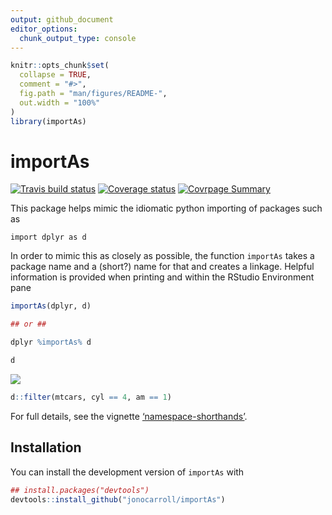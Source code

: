 ```yaml
---
output: github_document
editor_options: 
  chunk_output_type: console
---
```


<!-- README.md is generated from README.Rmd. Please edit that file -->

```r
knitr::opts_chunk$set(
  collapse = TRUE,
  comment = "#>",
  fig.path = "man/figures/README-",
  out.width = "100%"
)
library(importAs)
```

# importAs

[![Travis build status](https://travis-ci.org/jonocarroll/importAs.svg?branch=master)](https://travis-ci.org/jonocarroll/importAs)
[![Coverage status](https://codecov.io/gh/jonocarroll/importAs/branch/master/graph/badge.svg)](https://codecov.io/github/jonocarroll/importAs?branch=master)
[![Covrpage Summary](https://img.shields.io/badge/covrpage-Last_Build_2018_10_10-brightgreen.svg)](http://tinyurl.com/ybwc9qt4)

This package helps mimic the idiomatic python importing of packages such as

```{}
import dplyr as d
```

In order to mimic this as closely as possible, the function `importAs` takes a 
package name and a (short?) name for that and creates a linkage. Helpful information
is provided when printing and within the RStudio Environment pane

```r
importAs(dplyr, d)

## or ##

dplyr %importAs% d

d
```

![](./tools/environment.png)


```r
d::filter(mtcars, cyl == 4, am == 1)
```

For full details, see the vignette ['namespace-shorthands'](https://jonocarroll.github.io/importAs/articles/namespace-shorthands.html).

## Installation

You can install the development version of `importAs` with

```r
## install.packages("devtools")
devtools::install_github("jonocarroll/importAs")
```
